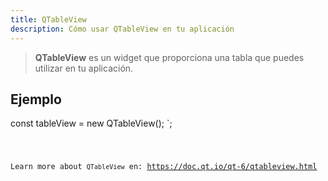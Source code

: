 ```yaml
---
title: QTableView
description: Cómo usar QTableView en tu aplicación
---
```



> **QTableView** es un widget que proporciona una tabla que puedes utilizar en tu aplicación.

## Ejemplo


const tableView = new QTableView();
`;

<Code code={qTableViewExample} title='example_tableView.ts' lang='ts' />

Learn more about `QTableView` en: https://doc.qt.io/qt-6/qtableview.html
